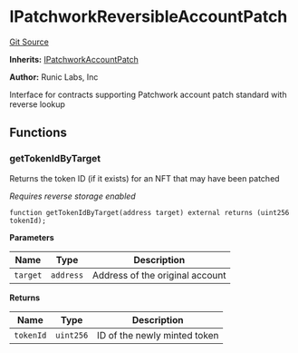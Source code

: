 # IPatchworkReversibleAccountPatch
[Git Source](https://github.com/runic-inc/patchwork/blob/b277ab5dc0fae6951fd9bad572b7402c2469cfde/src/interfaces/IPatchworkAccountPatch.sol)

**Inherits:**
[IPatchworkAccountPatch](/src/interfaces/IPatchworkAccountPatch.sol/interface.IPatchworkAccountPatch.md)

**Author:**
Runic Labs, Inc

Interface for contracts supporting Patchwork account patch standard with reverse lookup


## Functions
### getTokenIdByTarget

Returns the token ID (if it exists) for an NFT that may have been patched

*Requires reverse storage enabled*


```solidity
function getTokenIdByTarget(address target) external returns (uint256 tokenId);
```
**Parameters**

|Name|Type|Description|
|----|----|-----------|
|`target`|`address`|Address of the original account|

**Returns**

|Name|Type|Description|
|----|----|-----------|
|`tokenId`|`uint256`|ID of the newly minted token|


